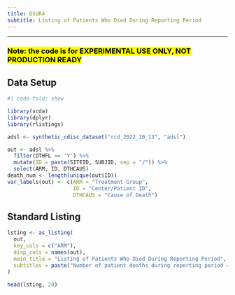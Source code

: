 ```yaml
---
title: DSUR4
subtitle: Listing of Patients Who Died During Reporting Period
---
```


------------------------------------------------------------------------

### <mark style="background-color: #FFFF00">**Note: the code is for EXPERIMENTAL USE ONLY, NOT PRODUCTION READY**</mark>

::: panel-tabset
## Data Setup

```r
#| code-fold: show

library(scda)
library(dplyr)
library(rlistings)

adsl <- synthetic_cdisc_dataset("rcd_2022_10_13", "adsl")

out <- adsl %>%
  filter(DTHFL == 'Y') %>%
  mutate(ID = paste(SITEID, SUBJID, sep = "/")) %>%
  select(ARM, ID, DTHCAUS)
death_num <- length(unique(out$ID))
var_labels(out) <- c(ARM = "Treatment Group",
                     ID = "Center/Patient ID",
                     DTHCAUS = "Cause of Death")
```

## Standard Listing

```r
lsting <- as_listing(
  out,
  key_cols = c("ARM"),
  disp_cols = names(out),
  main_title = "Listing of Patients Who Died During Reporting Period",
  subtitles = paste("Number of patient deaths during reporting period =", death_num)
)

head(lsting, 20)
```
:::
